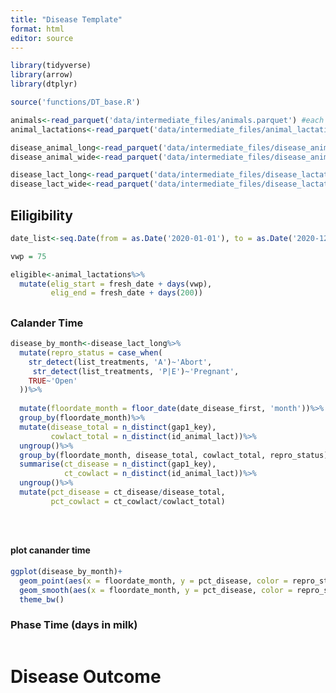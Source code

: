 ```yaml
---
title: "Disease Template"
format: html
editor: source
---
```


```r
library(tidyverse)
library(arrow)
library(dtplyr)

source('functions/DT_base.R')

```

```r
animals<-read_parquet('data/intermediate_files/animals.parquet') #each row is an animal
animal_lactations<-read_parquet('data/intermediate_files/animal_lactations.parquet') #each row is an animal lactation

disease_animal_long<-read_parquet('data/intermediate_files/disease_animal_level_long.parquet')
disease_animal_wide<-read_parquet('data/intermediate_files/disease_animal_level_wide.parquet')

disease_lact_long<-read_parquet('data/intermediate_files/disease_lactation_level_long.parquet')
disease_lact_wide<-read_parquet('data/intermediate_files/disease_lactation_level_wide.parquet')

```

## Eiligibility
```r
date_list<-seq.Date(from = as.Date('2020-01-01'), to = as.Date('2020-12-31'), by = 'day')

vwp = 75

eligible<-animal_lactations%>%
  mutate(elig_start = fresh_date + days(vwp),
         elig_end = fresh_date + days(200))

```



## 

### Calander Time
```r

disease_by_month<-disease_lact_long%>%
  mutate(repro_status = case_when(
    str_detect(list_treatments, 'A')~'Abort',
     str_detect(list_treatments, 'P|E')~'Pregnant',
    TRUE~'Open'
  ))%>%
  
  mutate(floordate_month = floor_date(date_disease_first, 'month'))%>%
  group_by(floordate_month)%>%
  mutate(disease_total = n_distinct(gap1_key), 
         cowlact_total = n_distinct(id_animal_lact))%>%
  ungroup()%>%
  group_by(floordate_month, disease_total, cowlact_total, repro_status)%>%
  summarise(ct_disease = n_distinct(gap1_key), 
            ct_cowlact = n_distinct(id_animal_lact))%>%
  ungroup()%>%
  mutate(pct_disease = ct_disease/disease_total,
         pct_cowlact = ct_cowlact/cowlact_total)





```

#### plot canander time
```r
ggplot(disease_by_month)+
  geom_point(aes(x = floordate_month, y = pct_disease, color = repro_status))+
  geom_smooth(aes(x = floordate_month, y = pct_disease, color = repro_status, group = repro_status), span = .2)+
  theme_bw()
```


### Phase Time (days in milk)
```r



```

# Disease Outcome



